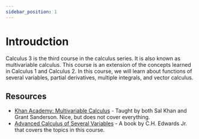 ```yaml
---
sidebar_position: 1
---
```

# Introudction

Calculus 3 is the third course in the calculus series. It is also known as multivariable calculus. This course is an extension of the concepts learned in Calculus 1 and Calculus 2. In this course, we will learn about functions of several variables, partial derivatives, multiple integrals, and vector calculus.

## Resources

- [Khan Academy: Multivariable Calculus](https://www.khanacademy.org/math/multivariable-calculus) - Taught by both Sal Khan and Grant Sanderson. Nice, but does not cover everything.
- [Advanced Calculus of Several Variables](https://people.math.harvard.edu/~shlomo/docs/Advanced_Calculus.pdf) - A book by C.H. Edwards Jr. that covers the topics in this course.
